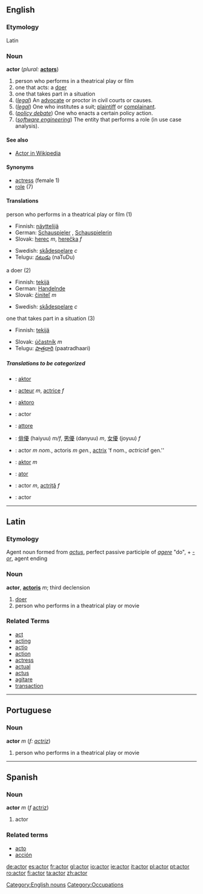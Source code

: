 ==English==
===Etymology===
Latin
=== Noun ===
'''actor'''  (''plural:'' '''[[actors]]''')
# person who performs in a theatrical play or film
# one that acts: a [[doer]]
# one that takes part in a situation
# (''[[legal]]'') An [[advocate]] or proctor in civil courts or causes.
# (''[[legal]]'') One who institutes a suit; [[plaintiff]] or [[complainant]].
# (''[[Wikipedia:Policy Debate|policy debate]]'') One who enacts a certain policy action.
# (''[[software engineering]]'') The entity that performs a role (in use case analysis).

====See also====
*[[Wikipedia:Actor (disambiguation)|Actor in Wikipedia]]

==== Synonyms ====
*[[actress]] (female 1)
*[[role]] (7)

==== Translations ====
;person who performs in a theatrical play or film (1)
{{top}}
*Finnish: [[näyttelijä]]
*German: [[Schauspieler]] {{m}}, [[Schauspielerin]] {{f}}
*Slovak: [[herec]] ''m'', [[herečka]] ''f''
{{mid}}
*Swedish: [[skådespelare]] ''c''
*Telugu: [[నటుడు]] (naTuDu)
{{bottom}}

;a doer (2)
{{top}}
*Finnish: [[tekijä]]
*German: [[Handelnde]] {{c}}
*Slovak: [[činiteľ]] ''m''
{{mid}}
*Swedish: [[skådespelare]] ''c''
{{bottom}}

;one that takes part in a situation (3)
{{top}}
*Finnish: [[tekijä]]
{{mid}}
*Slovak: [[účastník]] ''m''
*Telugu: [[పాత్రధారి]] (paatradhaari)
{{bottom}}

=====Translations to be categorized=====
{{checktrans}}
{{top}}
*{{ttbc|Albanian}}: [[aktor]]
*{{ttbc|French}}: [[acteur]] ''m'', [[actrice]] ''f''
*{{ttbc|Ido}}: [[aktoro]]
*{{ttbc|Interlingua}}: actor
*{{ttbc|Italian}}: [[attore]]
{{mid}}
*{{ttbc|Japanese}}: [[俳優]] (haiyuu) ''m/f'', [[男優]] (danyuu) ''m'', [[女優]] (joyuu) ''f''
*{{ttbc|Latin}}: actor ''m nom.'', actoris ''m gen.'', [[actrix]] 'f nom.'', actricis ''f gen.''
*{{ttbc|Polish}}: [[aktor]] ''m''
*{{ttbc|Portuguese}}: [[ator]]
*{{ttbc|Romanian}}: actor ''m'', [[actriţă]] ''f''
*{{ttbc|Spanish}}: actor
{{bottom}}

----

==Latin==
===Etymology===
Agent noun formed from ''[[actus]]'', perfect passive participle of ''[[agere]]'' "do", + ''[[-or]]'', agent ending

===Noun===
'''actor''', '''[[actoris]]''' ''m''; third declension

# [[doer]]
# person who performs in a theatrical play or movie

===Related Terms===
*[[act]]
*[[acting]]
*[[actio]]
*[[action]]
*[[actress]]
*[[actual]]
*[[actus]]
*[[agitare]]
*[[transaction]]

----

==Portuguese==
===Noun===
'''actor''' ''m'' (''f: [[actriz]]'')

# person who performs in a theatrical play or movie

----

==Spanish==
===Noun===
'''actor''' ''m'' (''f'' [[actriz]])

# actor

===Related terms===
*[[acto]]
*[[acción]]

[[Category:English nouns]]
[[Category:Occupations]]

[[de:actor]]
[[es:actor]]
[[fr:actor]]
[[gl:actor]]
[[io:actor]]
[[ie:actor]]
[[it:actor]]
[[pl:actor]]
[[pt:actor]]
[[ro:actor]]
[[fi:actor]]
[[ta:actor]]
[[zh:actor]]